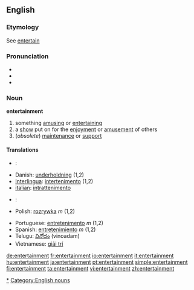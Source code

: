 ==English==

===Etymology===
See [[entertain]]

===Pronunciation===
*{{IPA|/ɛntɝˈteɪnəmt/}}
*{{audio|en-us-entertainment.ogg|Audio (US)}}
*{{audio|en-us-entertainment1.ogg|Audio (US)}}

===Noun===
'''entertainment'''
# something [[amusing]] or [[entertaining]]
# a [[show]] put on for the [[enjoyment]] or [[amusement]] of others
#(''obsolete'') [[maintenance]] or [[support]]

====Translations====
{{top}}
*{{ar}}: {{ARchar|[[لهو]]}}
*Danish: [[underholdning]] (1,2)
*[[Interlingua]]: [[intertenimento]] (1,2)
*[[italian]]: [[intrattenimento]] {{m}}
*{{ku}}: {{KUchar|[[ئاهه‌نگ]]}}
*Polish: [[rozrywka]] ''m'' (1,2)
{{mid}}
*Portuguese: [[entretenimento]] ''m'' (1,2)
*Spanish: [[entretenimiento]] ''m'' (1,2)
*Telugu: [[వినోదం]] (vinoadam)
*Vietnamese: [[giải trí]]
{{bottom}}

[[Category:Entertainment|*]]
[[Category:English nouns]]
[[de:entertainment]]
[[fr:entertainment]]
[[io:entertainment]]
[[it:entertainment]]
[[hu:entertainment]]
[[ja:entertainment]]
[[pt:entertainment]]
[[simple:entertainment]]
[[fi:entertainment]]
[[ta:entertainment]]
[[vi:entertainment]]
[[zh:entertainment]]